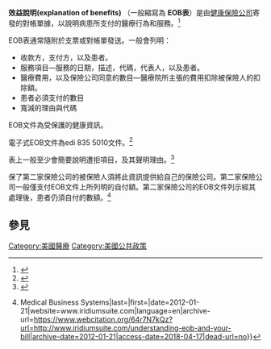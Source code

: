 '''效益說明(explanation of benefits)''' （一般縮寫為 '''EOB表'''）是由[[健康保險公司|健康保險公司]]寄發的對帳單據，以說明病患所支付的醫療行為和服務。<ref>{{Cite news|url=https://www.thebalance.com/what-is-an-explanation-of-benefits-1293685|title=What Is an Explanation of Benefits (EOB) Statement?|last=Emblad|first=Shelley|date=2018-01-24|work=The Balance|access-date=2018-04-17|archive-url=https://web.archive.org/web/20210118202704/https://www.thebalance.com/what-is-an-explanation-of-benefits-1293685|archive-date=2021-01-18|language=en|dead-url=no}}</ref>

EOB表通常隨附於支票或對帳單發送。一般會列明：

* 收款方，支付方，以及患者。
* 服務項目—服務的日期，描述，代碼，代表人，以及患者。
* 醫療費用，以及保險公司同意的數目—醫療院所主張的費用扣除被保險人的扣除額。
* 患者必須支付的數目
* 寬減的理由與代碼

EOB文件為受保護的健康資訊。

電子式EOB文件為edi 835 5010文件。<ref>{{Cite news|url=https://www.1edisource.com/resources/edi-transactions-sets/edi-835/|title=EDI 835 Health Care Claim Payment/Advice - 835 Transaction Set|work=1EDI|access-date=2018-04-17|language=en-US|archive-date=2020-12-04|archive-url=https://web.archive.org/web/20201204210216/https://www.1edisource.com/resources/edi-transactions-sets/edi-835/|dead-url=no}}</ref>

表上一般至少會簡要說明遭拒項目，及其聲明理由。<ref>{{Cite news|url=https://diatribe.org/when-insurance-gets-turned-down-appeals-explained|title=When Insurance Gets Turned Down: Appeals Explained|last=Runge|first=Ava|date=2017-05-31|work=diaTribe|access-date=2018-04-17|archive-url=https://web.archive.org/web/20210123210049/https://diatribe.org/when-insurance-gets-turned-down-appeals-explained|archive-date=2021-01-23|last2=Kennedy|first2=Lynn|language=en|last3=Close|first3=Kelly|dead-url=no}}</ref>

保了第二家保險公司的被保險人須將此資訊提供給自己的保險公司。第二家保險公司一般僅支付EOB文件上所列明的自付額。第二家保險公司的EOB文件列示經其處理後，患者仍須自付的數額。<ref>{{Cite web|url=http://www.iridiumsuite.com/understanding-eob-and-your-bill|title=Understanding an EOB and Your Bill {{!}} Medical Business Systems|last=|first=|date=2012-01-21|website=www.iridiumsuite.com|language=en|archive-url=https://www.webcitation.org/64r7N7kQz?url=http://www.iridiumsuite.com/understanding-eob-and-your-bill|archive-date=2012-01-21|access-date=2018-04-17|dead-url=no}}</ref>

==參見==
{{Reflist}}

[[Category:美國醫療|Category:美國醫療]]
[[Category:美國公共政策|Category:美國公共政策]]
